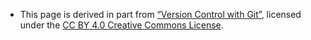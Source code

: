 * This page is derived in part from ["Version Control with Git"](http://swcarpentry.github.io/git-novice/), licensed under the [CC BY 4.0 Creative Commons License](http://swcarpentry.github.io/git-novice/license/).